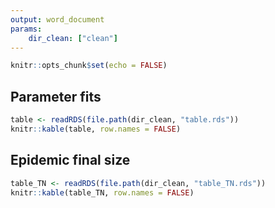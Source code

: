 ```yaml
---
output: word_document
params:
    dir_clean: ["clean"]
---
```


```r
knitr::opts_chunk$set(echo = FALSE)
```


## Parameter fits
```r
table <- readRDS(file.path(dir_clean, "table.rds"))
knitr::kable(table, row.names = FALSE)
```


## Epidemic final size
```r
table_TN <- readRDS(file.path(dir_clean, "table_TN.rds"))
knitr::kable(table_TN, row.names = FALSE)
```
